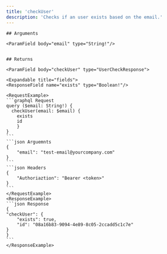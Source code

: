 ```yaml
---
title: 'checkUser'
description: 'Checks if an user exists based on the email.'
---
```

    
    ## Arguments
    
    <ParamField body="email" type="String!"/> 

    
    ## Returns

    <ParamField body="checkUser" type="UserCheckResponse">
    
    <Expandable title="fields">
    <ResponseField name="exists" type="Boolean!"/>
<ResponseField name="id" type="String"/>
    </Expandable>
    </ParamField>
    
    <RequestExample>
    ```graphql Request
    query ($email: String!) {
      checkUser(email: $email) {
        exists
		id  
        }
    }
    ```
    ```json Arguemnts
    {
        "email": "test-email@yourcompany.com"
    }
    ```
    ```json Headers
    {
        "Authoriaztion": "Bearer <token>"
    }
    ```
    </RequestExample>
    <ResponseExample>
    ```json Response
    {
    "checkUser": {
        "exists": true,
        "id": "08a16b83-9094-4e89-8c05-2ccadd5c1c7e"
    }
    }
    ```
    </ResponseExample>
    